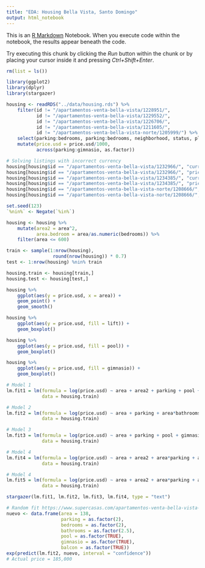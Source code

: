 ```yaml
---
title: "EDA: Housing Bella Vista, Santo Domingo"
output: html_notebook
---
```


This is an [R Markdown](http://rmarkdown.rstudio.com) Notebook. When you execute code within the notebook, the results appear beneath the code. 

Try executing this chunk by clicking the *Run* button within the chunk or by placing your cursor inside it and pressing *Ctrl+Shift+Enter*. 

```r
rm(list = ls())

library(ggplot2)
library(dplyr)
library(stargazer)
```

```r
housing <- readRDS("../data/housing.rds") %>%
    filter(id != "/apartamentos-venta-bella-vista/1228951/",
           id != "/apartamentos-venta-bella-vista/1229552/",
           id != "/apartamentos-venta-bella-vista/1226706/",
           id != "/apartamentos-venta-bella-vista/1211605/",
           id != "/apartamentos-venta-bella-vista-norte/1205999/") %>%
    select(parking:bedrooms, parking:bedrooms, neighborhood, status, planta:gimnasio, everything()) %>%
    mutate(price.usd = price.usd/1000,
           across(parking:gimnasio, as.factor))

# Solving listings with incorrect currency
housing[housing$id == "/apartamentos-venta-bella-vista/1232966/", "currency"] = "RD$"
housing[housing$id == "/apartamentos-venta-bella-vista/1232966/", "price.usd"] = 4700/58.5
housing[housing$id == "/apartamentos-venta-bella-vista/1234385/", "currency"] = "RD$"
housing[housing$id == "/apartamentos-venta-bella-vista/1234385/", "price.usd"] = 7200/58.5
housing[housing$id == "/apartamentos-venta-bella-vista-norte/1208666/", "currency"] = "US$"
housing[housing$id == "/apartamentos-venta-bella-vista-norte/1208666/", "price.usd"] = 180
```



```r
set.seed(123)
`%nin%` <- Negate(`%in%`)

housing <- housing %>%
    mutate(area2 = area^2,
           area.bedroom = area/as.numeric(bedrooms)) %>%
    filter(area <= 600)

train <- sample(1:nrow(housing),
                 round(nrow(housing)) * 0.7)
test <- 1:nrow(housing) %nin% train

housing.train <- housing[train,]
housing.test <- housing[test,]
```

```r
housing %>%
    ggplot(aes(y = price.usd, x = area)) +
    geom_point() +
    geom_smooth()

housing %>%
    ggplot(aes(y = price.usd, fill = lift)) +
    geom_boxplot()

housing %>%
    ggplot(aes(y = price.usd, fill = pool)) +
    geom_boxplot()

housing %>%
    ggplot(aes(y = price.usd, fill = gimnasio)) +
    geom_boxplot()
```

```r
# Model 1
lm.fit1 = lm(formula = log(price.usd) ~ area + area2 + parking + pool + gimnasio + balcon*area + 0,
             data = housing.train)

# Model 2
lm.fit2 = lm(formula = log(price.usd) ~ area + parking + area*bathrooms + pool + gimnasio + balcon*area + 0,
             data = housing.train)

# Model 3
lm.fit3 = lm(formula = log(price.usd) ~ area + parking + pool + gimnasio + balcon*area + 0,
             data = housing.train)

# Model 4
lm.fit4 = lm(formula = log(price.usd) ~ area + area2 + area*parking + area.bedroom + pool + gimnasio + balcon*area + 0,
             data = housing.train)

# Model 4
lm.fit5 = lm(formula = log(price.usd) ~ area + area2 + area*parking + area.bedroom + pool + gimnasio + balcon*area + 0,
             data = housing.train)

stargazer(lm.fit1, lm.fit2, lm.fit3, lm.fit4, type = "text")

# Random fit https://www.supercasas.com/apartamentos-venta-bella-vista-norte/1249620/
nuevo <- data.frame(area = 138,
                    parking = as.factor(2), 
                    bedrooms = as.factor(2), 
                    bathrooms = as.factor(2.5), 
                    pool = as.factor(TRUE), 
                    gimnasio = as.factor(TRUE), 
                    balcon = as.factor(TRUE))
exp(predict(lm.fit2, nuevo, interval = "confidence"))
# Actual price = 185,000
```